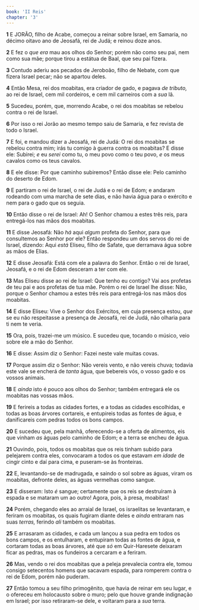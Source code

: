 ```yaml
---
book: 'II Reis'
chapter: '3'
---
```


**1** E JORÃO, filho de Acabe, começou a reinar sobre Israel, em Samaria, no décimo oitavo ano de Jeosafá, rei de Judá; e reinou doze anos.

**2** E fez o _que era_ mau aos olhos do Senhor; porém não como seu pai, nem como sua mãe; porque tirou a estátua de Baal, que seu pai fizera.

**3** Contudo aderiu aos pecados de Jeroboão, filho de Nebate, com que fizera Israel pecar; não se apartou deles.

**4** Então Mesa, rei dos moabitas, era criador de gado, e pagava _de tributo,_ ao rei de Israel, cem mil cordeiros, e cem mil carneiros com a _sua_ lã.

**5** Sucedeu, porém, que, morrendo Acabe, o rei dos moabitas se rebelou contra o rei de Israel.

**6** Por isso o rei Jorão ao mesmo tempo saiu de Samaria, e fez revista de todo o Israel.

**7** E foi, e mandou dizer a Jeosafá, rei de Judá: O rei dos moabitas se rebelou contra mim; irás tu comigo à guerra contra os moabitas? E disse ele: Subirei; _e_ eu _serei_ como tu, o meu povo como o teu povo, _e_ os meus cavalos como os teus cavalos.

**8** E ele disse: Por que caminho subiremos? Então disse ele: Pelo caminho do deserto de Edom.

**9** E partiram o rei de Israel, o rei de Judá e o rei de Edom; e andaram rodeando com uma marcha de sete dias, e não havia água para o exército e nem para o gado que os seguia.

**10** Então disse o rei de Israel: Ah! O Senhor chamou a estes três reis, para entregá-los nas mãos dos moabitas.

**11** E disse Jeosafá: Não _há_ aqui _algum_ profeta do Senhor, para que consultemos ao Senhor por ele? Então respondeu um dos servos do rei de Israel, dizendo: Aqui _está_ Eliseu, filho de Safate, que derramava água sobre as mãos de Elias.

**12** E disse Jeosafá: Está com ele a palavra do Senhor. Então o rei de Israel, Jeosafá, e o rei de Edom desceram a ter com ele.

**13** Mas Eliseu disse ao rei de Israel: Que tenho eu contigo? Vai aos profetas de teu pai e aos profetas de tua mãe. Porém o rei de Israel lhe disse: Não, porque o Senhor chamou a estes três reis para entregá-los nas mãos dos moabitas.

**14** E disse Eliseu: Vive o Senhor dos Exércitos, em cuja presença estou, _que_ se eu não respeitasse a presença de Jeosafá, rei de Judá, não olharia para ti nem te veria.

**15** Ora, pois, trazei-me um músico. E sucedeu que, tocando o músico, veio sobre ele a mão do Senhor.

**16** E disse: Assim diz o Senhor: Fazei neste vale muitas covas.

**17** Porque assim diz o Senhor: Não vereis vento, e não vereis chuva; todavia este vale se encherá de _tanta_ água, que bebereis vós, o vosso gado e os vossos animais.

**18** E _ainda_ isto é pouco aos olhos do Senhor; também entregará ele os moabitas nas vossas mãos.

**19** E ferireis a todas as cidades fortes, e a todas as cidades escolhidas, e todas as boas árvores cortareis, e entupireis todas as fontes de água, e danificareis com pedras todos os bons campos.

**20** E sucedeu que, pela manhã, oferecendo-se a oferta de alimentos, eis que vinham _as_ águas pelo caminho de Edom; e a terra se encheu de água.

**21** Ouvindo, pois, todos os moabitas que os reis tinham subido para pelejarem contra eles, convocaram a todos os que estavam _em idade_ de cingir cinto e daí para cima, e puseram-se às fronteiras.

**22** E, levantando-se de madrugada, e saindo o sol sobre as águas, viram os moabitas, defronte deles, as águas vermelhas como sangue.

**23** E disseram: Isto _é_ sangue; certamente que os reis se destruíram à espada e se mataram um ao outro! Agora, pois, à presa, moabitas!

**24** Porém, chegando eles ao arraial de Israel, os israelitas se levantaram, e feriram os moabitas, os quais fugiram diante deles e _ainda_ entraram nas suas _terras,_ ferindo _ali_ também os moabitas.

**25** E arrasaram as cidades, e cada um lançou a sua pedra em todos os bons campos, e os entulharam, e entupiram todas as fontes de água, e cortaram todas as boas árvores, até que _só_ em Quir-Haresete deixaram ficar as pedras, mas os fundeiros a cercaram e a feriram.

**26** Mas, vendo o rei dos moabitas que a peleja prevalecia contra ele, tomou consigo setecentos homens que sacavam espada, para romperem contra o rei de Edom, porém não puderam.

**27** Então tomou a seu filho primogênito, que havia de reinar em seu lugar, e o ofereceu em holocausto sobre o muro; pelo que houve grande indignação em Israel; por isso retiraram-se dele, e voltaram para a _sua_ terra.
